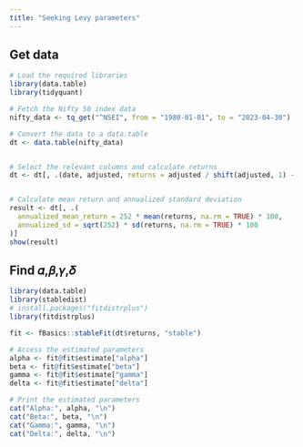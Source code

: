 ```yaml
---
title: "Seeking Levy parameters"
---
```


## Get data

```r
# Load the required libraries
library(data.table)
library(tidyquant)

# Fetch the Nifty 50 index data
nifty_data <- tq_get("^NSEI", from = "1980-01-01", to = "2023-04-30")

# Convert the data to a data.table
dt <- data.table(nifty_data)


# Select the relevant columns and calculate returns
dt <- dt[, .(date, adjusted, returns = adjusted / shift(adjusted, 1) - 1)]


# Calculate mean return and annualized standard deviation
result <- dt[, .(
  annualized_mean_return = 252 * mean(returns, na.rm = TRUE) * 100,
  annualized_sd = sqrt(252) * sd(returns, na.rm = TRUE) * 100
)]
show(result)
```

## Find 𝛼,𝛽,𝛾,𝛿

```r
library(data.table)
library(stabledist)
# install.packages("fitdistrplus")
library(fitdistrplus)

fit <- fBasics::stableFit(dt$returns, "stable")

# Access the estimated parameters
alpha <- fit@fit$estimate["alpha"]
beta <- fit@fit$estimate["beta"]
gamma <- fit@fit$estimate["gamma"]
delta <- fit@fit$estimate["delta"]

# Print the estimated parameters
cat("Alpha:", alpha, "\n")
cat("Beta:", beta, "\n")
cat("Gamma:", gamma, "\n")
cat("Delta:", delta, "\n")
```
